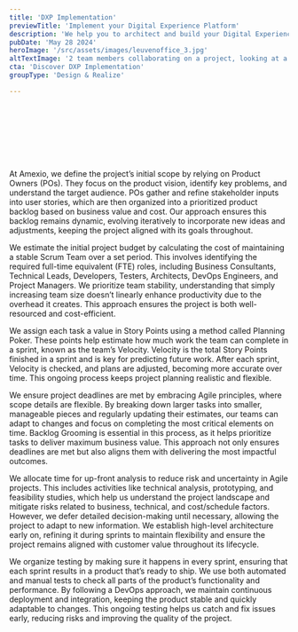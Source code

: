 ```yaml
---
title: 'DXP Implementation'
previewTitle: 'Implement your Digital Experience Platform'
description: 'We help you to architect and build your Digital Experience Platform (DXP), aligning with your Content Supply Chain and seamlessly integrating with your customer touchpoints.'
pubDate: 'May 28 2024'
heroImage: '/src/assets/images/leuvenoffice_3.jpg'
altTextImage: '2 team members collaborating on a project, looking at a single laptop screen.'
cta: 'Discover DXP Implementation'
groupType: 'Design & Realize'

---
```



<HeroHeader 
	headline={frontmatter.title}
    text={frontmatter.description}
    backgroundImage={frontmatter.heroImage} >	
	<Customers headline="Customers for which we implemented their DXP">
		<Image src={kbc} alt="" class="h-10 w-auto"/>
		<Image src={mediafin} alt="" class="h-10 w-auto"/>
		<Image src={argenta} alt="" class="h-10 w-auto"/>
		<Image src={daikin} alt="" class="h-10 w-auto"/>
		<Image src={deceuninck} alt="" class="h-10 w-auto"/>
		<Image src={deme} alt="" class="h-10 w-auto"/>
		<Image src={kdg} alt="" class="h-10 w-auto"/>
		<Image src={leuven} alt="" class="h-10 w-auto"/>
		<Image src={oecd} alt="" class="h-10 w-auto"/>
		<Image src={sligro} alt="" class="h-10 w-auto"/>
	</Customers> 
</HeroHeader>

<TeaserWithImage 
	headline="Experience management challenges at enterprises"
	description="
	<p>In today’s digital-first world, delivering consistent, engaging, and <strong>personalized experiences across channels</strong> is essential to stay competitive. However, businesses often face significant challenges when it comes to creating, managing and optimizing these experiences.</p>
	<p>We have witnessed a number recurring challenges at our clients:</p>
	<ol>
		<li><strong>Inconsistent Customer Experiences:</strong> Without an integrated platform, it’s difficult to deliver a consistent brand message across different touchpoints like web, mobile, and social media, leading to poor customer engagement.</li>
		<li><strong>Content locked in silos:</strong> Too often, organizations have their content shattered in silos. They struggle with inflexible CMS systems, locking content into specific formats and channels while forcing the same generic workflow for all types of authors.</li>
		<li><strong>Outdated technology stacks:</strong> This often results in limited integration capabilities, lack of flexibility and scalability, high maintenance costs and technical debt and the inability to leverage emerging capabilities like Artificial Intelligence (AI)</li>
		<li><strong>Slow time-to-market:</strong> As businesses grow, scaling content creation and distribution becomes a significant bottleneck. Without a robust content supply chain, it’s challenging to manage the volume and complexity of content required for omnichannel delivery, resulting in reduced time-to-market.</li>
	</ol>
	">
	<Image src={placeholder} alt="" width={768} class="rounded-xl" />
</TeaserWithImage>

<TeaserWithImage
	align="left"
	headline="How a DXP can help"
	description="
	<p>A Digital Experience Platform or DXP integrates key experience management capabilities, facilitating <strong>cross-silo</strong> collaboration. When implemented with care, it aligns perfectly with your envisioned Content Supply Chain, fostering faster <strong>time-to-market</strong>, higher <strong>cost-efficiency</strong> and in the end a strongly improved experience for your customers.</p><p>It helps you shift from fragmented systems to an <strong>integrated platform</strong> that connects your teams, technology, and processes, ensuring efficient operations and more impactful customer interactions across every customer touchpoint.</p>
	<p></p> 
	">
	<Image src={placeholder} alt="" width={768} class="rounded-xl" />
</TeaserWithImage>

<TilesContainer
    headline="Key capabilities of a DXP"
    description="
    <p>While your specific setup may vary, a DXP typically supports a combination of these three core capabilities:</p>
    ">
    <SmallTile 
		headline="Content & Assets management"
		description="Ensure authors can produce, manage and govern content at scale. Typical tooling includes CMS, DAM and PIM.">
    </SmallTile>
    <SmallTile 
		headline="Customer Data management"
		description="Analyze customer insights and get a holistic view on your customer's journey. Typical tooling includes behavioural analytics and customer.">
    </SmallTile>
    <SmallTile 
		headline="Journey orchestration"
		description="Deliver content to the right person, in the right channel, at the right time. Typical tooling includes design systems, testing and personalisation tools.">
    </SmallTile>
</TilesContainer>

<TeaserWithImage 
	headline="DXP Suite or Composable DXP?"
	description="
	<p>The composition of a DXP depends on the unique needs of your organization. Since every business operates with different goals, customer journeys, and internal structures, your DXP must be flexible and modular, allowing you to choose the right tools and capabilities that align with your objectives.</p><p>Over the past years, <strong>two categories</strong> of DXP have emerged in the market: Composable DXP and DXP Suites.</p>
	<h3>DXP Suite</h3>
	<p>With a DXP Suite, you invest in a broader marketing platform, supported by a <strong>single vendor</strong>. These kind of systems offer a broad set of <strong>tightly integrated</strong> solutions, providing business users with autonomy and ease-of-use. Key features include capabilities like in-context editing, off-the-shelf analytics, personalisation tooling and integrated asset management. Typically, these suites come with a <strong>hybrid CMS</strong>, providing advanced website management and page-building capabilities for business users as well as the ability to deliver content across channels using APIs.</p>
	<h3>Composable DXP</h3>
	<p>As your organizations becomes more <strong>digitally mature</strong>, you will find yourself in need for a more scalable and flexible digital ecosystem supporting your growth. A composable architecture is characterised by a strong <strong>decoupling of capabilities</strong>. This kind of architecture typically includes a <strong>native headless CMS</strong>, advanced integration layers and cloud-native microservices. It provides your organization with more freedom to compose your digital ecosystem by choosing <strong>best-of-breed</strong> solutions, fitting your specific needs. It is ideal for businesses with a mature vision on IT and CX.</p>
	Curious on how we can help you with selecting the right architecture and set of technologies? Check out our <a href='#'>Technology Advisory</a> service.
	">
	<Image src={placeholder} alt="" width={768} class="rounded-xl" />
</TeaserWithImage>

<TeaserWithImage
	align="left"
	headline="Headless or hybrid architecture?"
	description="
	<p>A modern DXP typically comes with either a Hybrid CMS or a Headless CMS. Each offers distinct advantages depending on the complexity of your digital experience needs and the channels you need to support.</p>
	<h3>Hybrid: Balancing Flexibility and Ease of Use</h3>
	<p>With a hybrid CMS, you get the channel-agnostic content management necessary for omnichannel experiences, alongside the convenience of WYSIWYG (what-you-see-is-what-you-get) editors or page builders when needed. This approach <strong>supports both developers and business users</strong>, making it an attractive option for organizations looking to balance omnichannel complexity with ease of use.</p>
	<h3>Headless CMS: Ultimate flexibility for omnichannel experiences</h3>
	<p>Headless CMSs focus strongly on <strong>structured content</strong>, organizing information in a way that is independent of any specific layout or design, making it <strong>reusable and scalable by nature</strong>. By embracing proper semantics in how content is stored and managed, businesses can more easily adapt content for different formats without needing to recreate or reformat it for each channel. However, this decoupling comes at the cost of having more limited visual editing tools or page-building capabilities, so teams have a stronger dependency on IT to manage the presentation layer for each channel.</p> 
	">
	<Image src={placeholder} alt="" width={768} class="rounded-xl" />
</TeaserWithImage>

<TeaserWithImage 
	headline="Adoption across your organization"
	description="
	<p>For a DXP to succeed, it needs to be <strong>embraced by all layers</strong> in your organization. With our <a href='#'>Change Management</a> service, we help you ensure that everyone is aligned on the platform’s vision and the way it drives your business goals.</p>
	">
	<Image src={placeholder} alt="" width={768} class="rounded-xl" />
</TeaserWithImage>

<Highlight 
	title="Improving Customer Experience with Content Hubs and Design Systems"
	text="Content Hubs and Design Systems are two complementary tools which can help to streamline your content operations. In this blog post, we recap what they are and how they can enable seamless customer experiences."
	image='/src/assets/images/leuvenoffice_2.jpg'
	buttonText="Read more"
	buttonLink="/insights/improving-customer-experience-with-content-hubs-and-design-systems/"
	/>

<Faq headline="Questions we usually get">
	<FaqQuestion
		headline="Should we go for a DXP Suite, or rather a Composable DXP?"
		headlineTag="h3"> 
		<p>At Amexio, we define the project’s initial scope by relying on Product Owners (POs). They focus on the product vision, identify key problems, and understand the target audience. POs gather and refine stakeholder inputs into user stories, which are then organized into a prioritized product backlog based on business value and cost. Our approach ensures this backlog remains dynamic, evolving iteratively to incorporate new ideas and adjustments, keeping the project aligned with its goals throughout.</p>
	</FaqQuestion>
	<FaqQuestion 
		headline="How can we estimate initial project budget?"
		headlineTag="h3" >
		<p>We estimate the initial project budget by calculating the cost of maintaining a stable Scrum Team over a set period. This involves identifying the required full-time equivalent (FTE) roles, including Business Consultants, Technical Leads, Developers, Testers, Architects, DevOps Engineers, and Project Managers. We prioritize team stability, understanding that simply increasing team size doesn’t linearly enhance productivity due to the overhead it creates. This approach ensures the project is both well-resourced and cost-efficient.</p>
	</FaqQuestion>
	<FaqQuestion 
		headline="How can we estimate the cost per user story?" >
		<p>We assign each task a value in Story Points using a method called Planning Poker. These points help estimate how much work the team can complete in a sprint, known as the team’s Velocity. Velocity is the total Story Points finished in a sprint and is key for predicting future work. After each sprint, Velocity is checked, and plans are adjusted, becoming more accurate over time. This ongoing process keeps project planning realistic and flexible.</p>
	</FaqQuestion>
	<FaqQuestion 
		headline="How does Amexio Fuse ensure project deadlines are met?">
		<p>We ensure project deadlines are met by embracing Agile principles, where scope details are flexible. By breaking down larger tasks into smaller, manageable pieces and regularly updating their estimates, our teams can adapt to changes and focus on completing the most critical elements on time. Backlog Grooming is essential in this process, as it helps prioritize tasks to deliver maximum business value. This approach not only ensures deadlines are met but also aligns them with delivering the most impactful outcomes.</p>
	</FaqQuestion>
	<FaqQuestion 
		headline="How much time should we spent analysing up-front?">
		<p>We allocate time for up-front analysis to reduce risk and uncertainty in Agile projects. This includes activities like technical analysis, prototyping, and feasibility studies, which help us understand the project landscape and mitigate risks related to business, technical, and cost/schedule factors. However, we defer detailed decision-making until necessary, allowing the project to adapt to new information. We establish high-level architecture early on, refining it during sprints to maintain flexibility and ensure the project remains aligned with customer value throughout its lifecycle.</p>
	</FaqQuestion>
	<FaqQuestion 
		headline="How can we organize testing?">
		<p>We organize testing by making sure it happens in every sprint, ensuring that each sprint results in a product that’s ready to ship. We use both automated and manual tests to check all parts of the product’s functionality and performance. By following a DevOps approach, we maintain continuous deployment and integration, keeping the product stable and quickly adaptable to changes. This ongoing testing helps us catch and fix issues early, reducing risks and improving the quality of the project.</p>
	</FaqQuestion>
</Faq>
